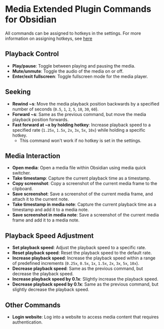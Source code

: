 # Media Extended Plugin Commands for Obsidian

All commands can be assigned to hotkeys in the settings. For more information on assigning hotkeys, see [here](https://help.obsidian.md/User+interface/Hotkeys)

## Playback Control

- **Play/pause**: Toggle between playing and pausing the media.
- **Mute/unmute**: Toggle the audio of the media on or off.
- **Enter/exit fullscreen**: Toggle fullscreen mode for the media player.

## Seeking

- **Rewind ~s**: Move the media playback position backwards by a specified number of seconds (`0.5`, `1`, `2`, `5`, `10`, `30`, `60`).
- **Forward ~s**: Same as the previous command, but move the media playback position forwards.
- **Fast forward at ~x by holding hotkey**: Increase playback speed to a specified rate (`1.25x`, `1.5x`, `2x`, `3x`, `5x`, `10x`) while holding a specific hotkey.
    - This command won't work if no hotkey is set in the settings.

## Media Interaction

- **Open media**: Open a media file within Obsidian using media quick switcher.
- **Take timestamp**: Capture the current playback time as a timestamp.
- **Copy screenshot**: Copy a screenshot of the current media frame to the clipboard.
- **Save screenshot**: Save a screenshot of the current media frame, and attach it to the current note.
- **Take timestamp in media note**: Capture the current playback time as a timestamp and add it to a media note.
- **Save screenshot in media note**: Save a screenshot of the current media frame and add it to a media note.

## Playback Speed Adjustment

- **Set playback speed**: Adjust the playback speed to a specific rate.
- **Reset playback speed**: Reset the playback speed to the default rate.
- **Increase playback speed**: Increase the playback speed within a range of predefined increments (`0.25x`, `0.5x`, `1x`, `1.5x`, `2x`, `3x`, `5x`, `10x`).
- **Decrease playback speed**: Same as the previous command, but decrease the playback speed.
- **Increase playback speed by 0.1x**: Slightly increase the playback speed.
- **Decrease playback speed by 0.1x**: Same as the previous command, but slightly decrease the playback speed.

## Other Commands

- **Login website**: Log into a website to access media content that requires authentication.
